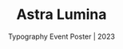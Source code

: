 ---
title: "Astra Lumina"
subtitle: "Typography Event Poster | 2023"
description: "An Event typography poster based off of Raymond Queneau's short text from Exercises in Style. Combining six different directions to design: expository, biomorphic, representation, sympathetic, ambiguous, and antithetical. Astra Lumina is an immersive nightwalk experience that took place at the South Coast Botanical Garden from December 2022 - March 2023."
pubDate: "2023"
thumbnail: "./astra-lumina-thumbnail.png"
hero: "./hero.jpg"
collections:
  - number: "four"
    images: 
    - src: "./page-1.jpg"
      alt: "Ambigious Revision"
    - src: "./page-2.jpg"
      alt: "Anathetical Revision"
    - src: "./page-3.jpg"
      alt: "Biomorphic Revision"
    - src: "./page-4.jpg"
      alt: "Expository Revision"
  - number: "three"
    images: 
    - src: "./page-5.png"
      alt: "Hybrid Ambigious Biomorphic V1"
    - src: "./page-6.png"
      alt: "Hybrid Ambi Bio"
    - src: "./page-7.png"
      alt: "Hybrid Representational Expository V1"
    - src: "./page-8.png"
      alt: "Representational Expository Hybrid"
  # - src: "./page-9.jpg"
  #   alt: "Representational Revision"
  # - src: "./page-10.jpg"
  #   alt: "Sympathetic Revision"
---